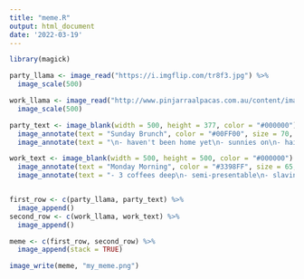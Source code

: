 ---
title: "meme.R"
output: html_document
date: '2022-03-19'
---

```{r}
library(magick)

party_llama <- image_read("https://i.imgflip.com/tr8f3.jpg") %>%
  image_scale(500)

work_llama <- image_read("http://www.pinjarraalpacas.com.au/content/image/full/Resources_Alpaca-at-Work---Pinjarra-Alpacas-For-Sale_44.jpg") %>%
  image_scale(500)

party_text <- image_blank(width = 500, height = 377, color = "#000000") %>%
  image_annotate(text = "Sunday Brunch", color = "#00FF00", size = 70, font = "Comic Sans MS", gravity = "north") %>%
  image_annotate(text = "\n- haven't been home yet\n- sunnies on\n- hair's a mess\n- phone's dead", color = "#FFFFFF", size= 40, font = "Georgia", gravity = "center") 

work_text <- image_blank(width = 500, height = 500, color = "#000000") %>%
  image_annotate(text = "Monday Morning", color = "#3398FF", size = 65, font = "Comic Sans MS", gravity = "north") %>%
  image_annotate(text = "- 3 coffees deep\n- semi-presentable\n- slaving away so you\ncan do it again\nnext weekend", color = "#FFFFFF", size = 40, font = "Georgia", gravity = "center")


first_row <- c(party_llama, party_text) %>%
  image_append()
second_row <- c(work_llama, work_text) %>%
  image_append()

meme <- c(first_row, second_row) %>%
  image_append(stack = TRUE)

image_write(meme, "my_meme.png")
```



